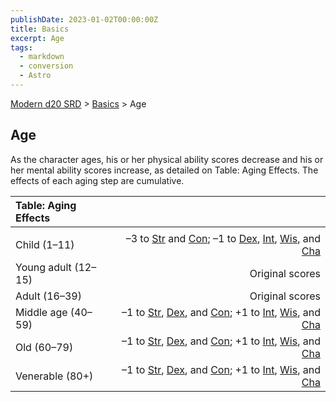 ```yaml
---
publishDate: 2023-01-02T00:00:00Z
title: Basics
excerpt: Age
tags:
  - markdown
  - conversion
  - Astro
---
```


[Modern d20 SRD](/#modernD20) > [Basics](modern-d20-srd-basics-index) > Age

## Age

As the character ages, his or her physical ability scores decrease and his or her mental ability scores increase, as detailed on Table: Aging Effects. The effects of each aging step are cumulative.

| Table: Aging Effects |                                                                                                                                                                                                                                                                                                 |
| :------------------- | ----------------------------------------------------------------------------------------------------------------------------------------------------------------------------------------------------------------------------------------------------------------------------------------------: |
|                      |                                                                                                                                                                                                                                                                                                 |
| Child (1–11)          |   –3 to [Str](modern-d20-srd-basics-ability-scores) and [Con](modern-d20-srd-basics-ability-scores); –1 to [Dex](modern-d20-srd-basics-ability-scores), [Int](modern-d20-srd-basics-ability-scores), [Wis](modern-d20-srd-basics-ability-scores), and [Cha](modern-d20-srd-basics-ability-scores) |
| Young adult (12–15)   |                                                                                                                                                                                                                                                                                 Original scores |
| Adult (16–39)         |                                                                                                                                                                                                                                                                                 Original scores |
| Middle age (40–59)    | –1 to [Str](modern-d20-srd-basics-ability-scores), [Dex](modern-d20-srd-basics-ability-scores), and [Con](modern-d20-srd-basics-ability-scores); +1 to [Int](modern-d20-srd-basics-ability-scores), [Wis](modern-d20-srd-basics-ability-scores), and [Cha](modern-d20-srd-basics-ability-scores) |
| Old (60–79)           | –1 to [Str](modern-d20-srd-basics-ability-scores), [Dex](modern-d20-srd-basics-ability-scores), and [Con](modern-d20-srd-basics-ability-scores); +1 to [Int](modern-d20-srd-basics-ability-scores), [Wis](modern-d20-srd-basics-ability-scores), and [Cha](modern-d20-srd-basics-ability-scores) |
| Venerable (80+)      | –1 to [Str](modern-d20-srd-basics-ability-scores), [Dex](modern-d20-srd-basics-ability-scores), and [Con](modern-d20-srd-basics-ability-scores); +1 to [Int](modern-d20-srd-basics-ability-scores), [Wis](modern-d20-srd-basics-ability-scores), and [Cha](modern-d20-srd-basics-ability-scores) |
